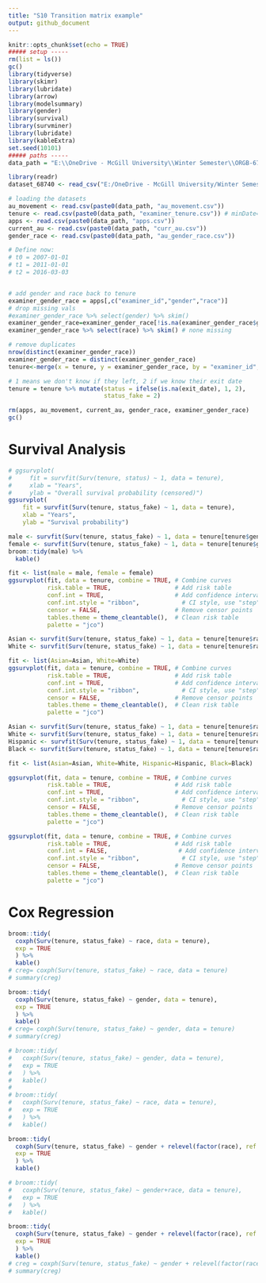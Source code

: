 ---
title: "S10 Transition matrix example"
output: github_document
---

```{r setup, include=FALSE}
knitr::opts_chunk$set(echo = TRUE)
##### setup -----
rm(list = ls())
gc()
library(tidyverse)
library(skimr)
library(lubridate)
library(arrow)
library(modelsummary)
library(gender)
library(survival)
library(survminer)
library(lubridate)
library(kableExtra)
set.seed(10101)
##### paths -----
data_path = "E:\\OneDrive - McGill University\\Winter Semester\\ORGB-671 Talent Analytics\\Project\\"
```

```{r}
library(readr)
dataset_68740 <- read_csv("E:/OneDrive - McGill University/Winter Semester/ORGB-671 Talent Analytics/Project/dataset-68740.csv")
```

```{r  Loading Data}
# loading the datasets
au_movement <- read.csv(paste0(data_path, "au_movement.csv"))
tenure <- read.csv(paste0(data_path, "examiner_tenure.csv")) # minDate=2000-01-02, maxDate=2016-03-03
apps <- read.csv(paste0(data_path, "apps.csv"))
current_au <- read.csv(paste0(data_path, "curr_au.csv"))
gender_race <- read.csv(paste0(data_path, "au_gender_race.csv"))

# Define now:
# t0 = 2007-01-01
# t1 = 2011-01-01
# t2 = 2016-03-03


# add gender and race back to tenure
examiner_gender_race = apps[,c("examiner_id","gender","race")]
# drop missing vals
#examiner_gender_race %>% select(gender) %>% skim()
examiner_gender_race=examiner_gender_race[!is.na(examiner_gender_race$gender)==TRUE,]
examiner_gender_race %>% select(race) %>% skim() # none missing

# remove duplicates
nrow(distinct(examiner_gender_race))
examiner_gender_race = distinct(examiner_gender_race)
tenure<-merge(x = tenure, y = examiner_gender_race, by = "examiner_id", all.x = FALSE)

# 1 means we don't know if they left, 2 if we know their exit date
tenure = tenure %>% mutate(status = ifelse(is.na(exit_date), 1, 2),
                           status_fake = 2)

rm(apps, au_movement, current_au, gender_race, examiner_gender_race)
gc()
```

# Survival Analysis
```{r}
# ggsurvplot(
#     fit = survfit(Surv(tenure, status) ~ 1, data = tenure), 
#     xlab = "Years", 
#     ylab = "Overall survival probability (censored)")
ggsurvplot(
    fit = survfit(Surv(tenure, status_fake) ~ 1, data = tenure), 
    xlab = "Years", 
    ylab = "Survival probability")
```

```{r Gender}
male <- survfit(Surv(tenure, status_fake) ~ 1, data = tenure[tenure$gender=='male',])
female <- survfit(Surv(tenure, status_fake) ~ 1, data = tenure[tenure$gender=='female',])
broom::tidy(male) %>% 
  kable()

fit <- list(male = male, female = female)
ggsurvplot(fit, data = tenure, combine = TRUE, # Combine curves
           risk.table = TRUE,                  # Add risk table
           conf.int = TRUE,                    # Add confidence interval
           conf.int.style = "ribbon",            # CI style, use "step" or "ribbon"
           censor = FALSE,                     # Remove censor points
           tables.theme = theme_cleantable(),  # Clean risk table
           palette = "jco")
```

```{r Frequent Races}
Asian <- survfit(Surv(tenure, status_fake) ~ 1, data = tenure[tenure$race=='Asian',])
White <- survfit(Surv(tenure, status_fake) ~ 1, data = tenure[tenure$race=='White',])

fit <- list(Asian=Asian, White=White)
ggsurvplot(fit, data = tenure, combine = TRUE, # Combine curves
           risk.table = TRUE,                  # Add risk table
           conf.int = TRUE,                    # Add confidence interval
           conf.int.style = "ribbon",            # CI style, use "step" or "ribbon"
           censor = FALSE,                     # Remove censor points
           tables.theme = theme_cleantable(),  # Clean risk table
           palette = "jco")
```

```{r All Races}
Asian <- survfit(Surv(tenure, status_fake) ~ 1, data = tenure[tenure$race=='Asian',])
White <- survfit(Surv(tenure, status_fake) ~ 1, data = tenure[tenure$race=='White',])
Hispanic <- survfit(Surv(tenure, status_fake) ~ 1, data = tenure[tenure$race=='Hispanic',])
Black <- survfit(Surv(tenure, status_fake) ~ 1, data = tenure[tenure$race=='Black',])

fit <- list(Asian=Asian, White=White, Hispanic=Hispanic, Black=Black)

ggsurvplot(fit, data = tenure, combine = TRUE, # Combine curves
           risk.table = TRUE,                  # Add risk table
           conf.int = TRUE,                    # Add confidence interval
           conf.int.style = "ribbon",            # CI style, use "step" or "ribbon"
           censor = FALSE,                     # Remove censor points
           tables.theme = theme_cleantable(),  # Clean risk table
           palette = "jco")

ggsurvplot(fit, data = tenure, combine = TRUE, # Combine curves
           risk.table = TRUE,                  # Add risk table
           conf.int = FALSE,                    # Add confidence interval
           conf.int.style = "ribbon",            # CI style, use "step" or "ribbon"
           censor = FALSE,                     # Remove censor points
           tables.theme = theme_cleantable(),  # Clean risk table
           palette = "jco")
```

# Cox Regression
```{r Using race}
broom::tidy(
  coxph(Surv(tenure, status_fake) ~ race, data = tenure),
  exp = TRUE
  ) %>%
  kable()
# creg= coxph(Surv(tenure, status_fake) ~ race, data = tenure)
# summary(creg)
```

```{r Using gender}
broom::tidy(
  coxph(Surv(tenure, status_fake) ~ gender, data = tenure),
  exp = TRUE
  ) %>%
  kable()
# creg= coxph(Surv(tenure, status_fake) ~ gender, data = tenure)
# summary(creg)
```

```{r Cox Regression Results}
# broom::tidy(
#   coxph(Surv(tenure, status_fake) ~ gender, data = tenure), 
#   exp = TRUE
#   ) %>% 
#   kable()
# 
# broom::tidy(
#   coxph(Surv(tenure, status_fake) ~ race, data = tenure), 
#   exp = TRUE
#   ) %>% 
#   kable()

broom::tidy(
  coxph(Surv(tenure, status_fake) ~ gender + relevel(factor(race), ref = "Asian"), data = tenure), 
  exp = TRUE
  ) %>% 
  kable()

# broom::tidy(
#   coxph(Surv(tenure, status_fake) ~ gender+race, data = tenure), 
#   exp = TRUE
#   ) %>% 
#   kable()
```

```{r}
broom::tidy(
  coxph(Surv(tenure, status_fake) ~ gender + relevel(factor(race), ref = "Hispanic"), data = tenure), 
  exp = TRUE
  ) %>% 
  kable()
# creg = coxph(Surv(tenure, status_fake) ~ gender + relevel(factor(race), ref = "Hispanic"), data = tenure)
# summary(creg)
```
